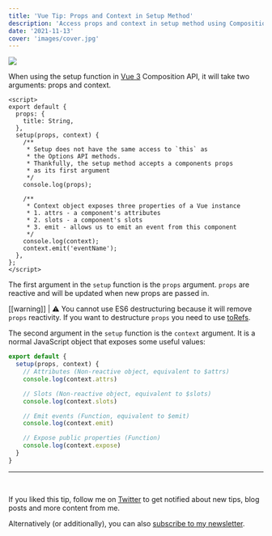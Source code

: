 ```yaml
---
title: 'Vue Tip: Props and Context in Setup Method'
description: 'Access props and context in setup method using Composition API in Vue 3'
date: '2021-11-13'
cover: 'images/cover.jpg'
---
```


![](./images/cover.jpg)

When using the setup function in [Vue 3](https://v3.vuejs.org/) Composition API, it will take two arguments: props and context.

```vue
<script>
export default {
  props: {
    title: String,
  },
  setup(props, context) {
    /**
     * Setup does not have the same access to `this` as
     * the Options API methods.
     * Thankfully, the setup method accepts a components props
     * as its first argument
     */
    console.log(props);

    /**
     * Context object exposes three properties of a Vue instance
     * 1. attrs - a component's attributes
     * 2. slots - a component's slots
     * 3. emit - allows us to emit an event from this component
     */
    console.log(context);
    context.emit('eventName');
  },
};
</script>
```

The first argument in the `setup` function is the `props` argument. `props` are reactive and will be updated when new props are passed in.

[[warning]]
| ⚠️ You cannot use ES6 destructuring because it will remove `props` reactivity. If you want to destructure `props` you need to use [toRefs](https://v3.vuejs.org/guide/reactivity-fundamentals.html#destructuring-reactive-state).

The second argument in the `setup` function is the `context` argument. It is a normal JavaScript object that exposes some useful values:

```js
export default {
  setup(props, context) {
    // Attributes (Non-reactive object, equivalent to $attrs)
    console.log(context.attrs)

    // Slots (Non-reactive object, equivalent to $slots)
    console.log(context.slots)

    // Emit events (Function, equivalent to $emit)
    console.log(context.emit)

    // Expose public properties (Function)
    console.log(context.expose)
  }
}
```

---
<br/>

If you liked this tip, follow me on [Twitter](https://twitter.com/mokkapps) to get notified about new tips, blog posts and more content from me.

Alternatively (or additionally), you can also [subscribe to my newsletter](https://mokkapps.de/newsletter).
